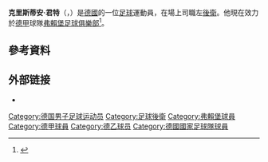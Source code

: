 {{noteTA|G1=德國足球運動員
|1=zh-hans:京特;zh-hk:根達;zh-tw:君特;
|2=zh-hans:克里斯蒂安;zh-hk:基斯甸;zh-tw:克里斯蒂安;
}}
{{Infobox football biography
| name           = 克里斯蒂安·君特
| image          = Christian Günter (2019 - 1).jpg
| birth_date     = {{birth date and age|1993|2|28|df=y}}
| birth_place    = {{GER}}[[菲林根-施文宁根|菲林根-施文宁根]]
| height         = {{height|m=1.84}}
| position       = [[邊後衛|邊後衛]]
| currentclub    = [[弗賴堡體育俱樂部|弗賴堡]]
| clubnumber     = 30
| youthyears1    = 1997–2006 | youthclubs1 = FV Tennenbronn
| youthyears2    = 2006–2012 | youthclubs2 =  [[弗賴堡體育俱樂部|弗賴堡]]
| years1         = 2012–     | clubs1 = [[弗賴堡二隊|弗賴堡二隊]] | caps1 =  13 | goals1 = 0
| years2         = 2012–     | clubs2 = [[弗賴堡體育俱樂部|弗賴堡]]               | caps2 = 266 | goals2 = 7
| nationalyears1 = 2013–2014     | nationalteam1 = [[德國青年國家足球隊|德國 U20]]    | nationalcaps1 = 5 | nationalgoals1 = 0
| nationalyears2 = 2014–2015     | nationalteam2 = [[德國21歲以下國家足球隊|德國U21]] | nationalcaps2 = 9 | nationalgoals2 = 0
| nationalyears3 = 2014–     | nationalteam3  = [[德國國家足球隊|德國]]             | nationalcaps3 = 6 | nationalgoals3 = 0
| pcupdate       = 2021年6月1日
| ntupdate       = 2022年3月29日
}}
'''克里斯蒂安·君特'''（'''{{lang-de|Christian Günter}}'''，{{bd|1993年|2月28日}}）是[[德國|德國]]的一位[[足球|足球]]運動員，在場上司職左[[後衛|後衛]]。他現在效力於[[德甲|德甲]]球隊[[弗賴堡足球俱樂部|弗賴堡足球俱樂部]]<ref>{{cite web | url = http://www.soccerway.com/players/christian-gunter/250039/ | title = Christian Günter | publisher = soccerway.com | accessdate = 21 December 2012 | archive-date = 2016-03-05 | archive-url = https://web.archive.org/web/20160305000821/http://www.soccerway.com/players/christian-gunter/250039/ | dead-url = no }}</ref>。

==參考資料==
{{reflist}}

== 外部链接 ==
* {{Soccerway}}

{{弗賴堡球員名單}}
{{2020年欧洲足球锦标赛德国参赛名单}}
{{DEFAULTSORT: Günter, Christian}}
[[Category:德国男子足球运动员|Category:德国男子足球运动员]]
[[Category:足球後衛|Category:足球後衛]]
[[Category:弗賴堡球員|Category:弗賴堡球員]]
[[Category:德甲球員|Category:德甲球員]]
[[Category:德乙球员|Category:德乙球员]]
[[Category:德國國家足球隊球員|Category:德國國家足球隊球員]]